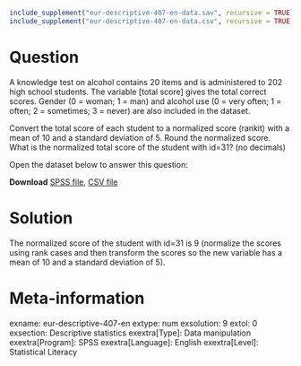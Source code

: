 ```r
include_supplement("eur-descriptive-407-en-data.sav", recursive = TRUE)
include_supplement("eur-descriptive-407-en-data.csv", recursive = TRUE)
```

Question
========
A knowledge test on alcohol contains 20 items and is administered to 202 high school students. The variable [total score] gives the total correct scores. Gender (0 = woman; 1 = man) and alcohol use (0 = very often; 1 = often; 2 = sometimes; 3 = never) are also included in the dataset. 

Convert the total score of each student to a normalized score (rankit) with a mean of 10 and a standard deviation of 5. Round the normalized score. What is the normalized total score of the student with id=31? (no decimals)

Open the dataset below to answer this question:

**Download** [SPSS file](eur-descriptive-407-en-data.sav), [CSV file](eur-descriptive-407-en-data.csv)


Solution
========
The normalized score of the student with id=31 is 9 (normalize the scores using rank cases and then transform the scores so the new variable has a mean of 10 and a standard deviation of 5).


Meta-information
================
exname: eur-descriptive-407-en
extype: num
exsolution: 9
extol: 0
exsection: Descriptive statistics
exextra[Type]: Data manipulation
exextra[Program]: SPSS
exextra[Language]: English
exextra[Level]: Statistical Literacy
